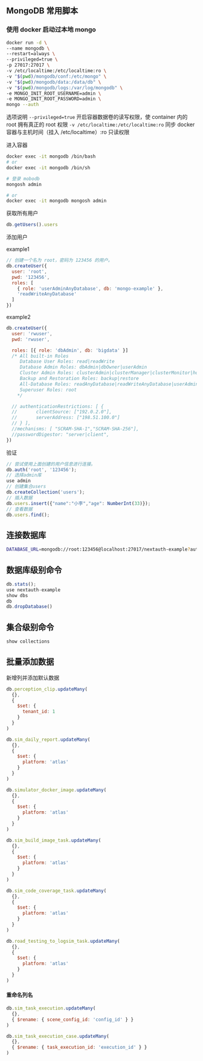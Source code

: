 ## MongoDB 常用脚本

### 使用 docker 启动过本地 mongo

```bash
docker run -d \
--name mongodb \
--restart=always \
--privileged=true \
-p 27017:27017 \
-v /etc/localtime:/etc/localtime:ro \
-v "$(pwd)/mongodb/conf:/etc/mongo" \
-v "$(pwd)/mongodb/data:/data/db" \
-v "$(pwd)/mongodb/logs:/var/log/mongodb" \
-e MONGO_INIT_ROOT_USERNAME=admin \
-e MONGO_INIT_ROOT_PASSWORD=admin \
mongo --auth
```

选项说明
`--privileged=true` 开启容器数据卷的读写权限，使 container 内的 root 拥有真正的 root 权限
`-v /etc/localtime:/etc/localtime:ro` 同步 docker 容器与主机时间（挂入 /etc/localtime）:ro 只读权限

进入容器

```bash
docker exec -it mongodb /bin/bash
# or
docker exec -it mongodb /bin/sh

# 登录 mobodb
mongosh admin

# or
docker exec -it mongodb mongosh admin
```

获取所有用户

```js
db.getUsers().users
```

添加用户

example1

```js
// 创建一个名为 root，密码为 123456 的用户。
db.createUser({
  user: 'root',
  pwd: '123456',
  roles: [
    { role: 'userAdminAnyDatabase', db: 'mongo-example' },
    'readWriteAnyDatabase'
  ]
})
```

example2

```js
db.createUser({
  user: 'rwuser',
  pwd: 'rwuser',

  roles: [{ role: 'dbAdmin', db: 'bigdata' }]
  /* All built-in Roles 
     Database User Roles: read|readWrite
     Database Admin Roles: dbAdmin|dbOwner|userAdmin
     Cluster Admin Roles: clusterAdmin|clusterManager|clusterMonitor|hostManager
     Backup and Restoration Roles: backup|restore
     All-Database Roles: readAnyDatabase|readWriteAnyDatabase|userAdminAnyDatabase|dbAdminAnyDatabase
     Superuser Roles: root 
    */

  // authenticationRestrictions: [ {
  //       clientSource: ["192.0.2.0"],
  //       serverAddress: ["198.51.100.0"]
  // } ],
  //mechanisms: [ "SCRAM-SHA-1","SCRAM-SHA-256"],
  //passwordDigestor: "server|client",
})
```

验证

```js
// 尝试使用上面创建的用户信息进行连接。
db.auth('root', '123456');
// 选择admin库
use admin
// 创建集合users
db.createCollection('users');
// 插入数据
db.users.insert({"name":"小李","age": NumberInt(33)});
// 查看数据
db.users.find();
```

## 连接数据库

```bash
DATABASE_URL=mongodb://root:123456@localhost:27017/nextauth-example?authSource=admin
```

## 数据库级别命令

```js
db.stats();
use nextauth-example
show dbs
db
db.dropDatabase()
```

## 集合级别命令

```js
show collections
```

## 批量添加数据

新增列并添加默认数据

```js
db.perception_clip.updateMany(
  {},
  {
    $set: {
      tenant_id: 1
    }
  }
)

db.sim_daily_report.updateMany(
  {},
  {
    $set: {
      platform: 'atlas'
    }
  }
)

db.simulator_docker_image.updateMany(
  {},
  {
    $set: {
      platform: 'atlas'
    }
  }
)

db.sim_build_image_task.updateMany(
  {},
  {
    $set: {
      platform: 'atlas'
    }
  }
)

db.sim_code_coverage_task.updateMany(
  {},
  {
    $set: {
      platform: 'atlas'
    }
  }
)

db.road_testing_to_logsim_task.updateMany(
  {},
  {
    $set: {
      platform: 'atlas'
    }
  }
)
```

#### 重命名列名

```js
db.sim_task_execution.updateMany(
  {},
  { $rename: { scene_config_id: 'config_id' } }
)

db.sim_task_execution_case.updateMany(
  {},
  { $rename: { task_execution_id: 'execution_id' } }
)
```
